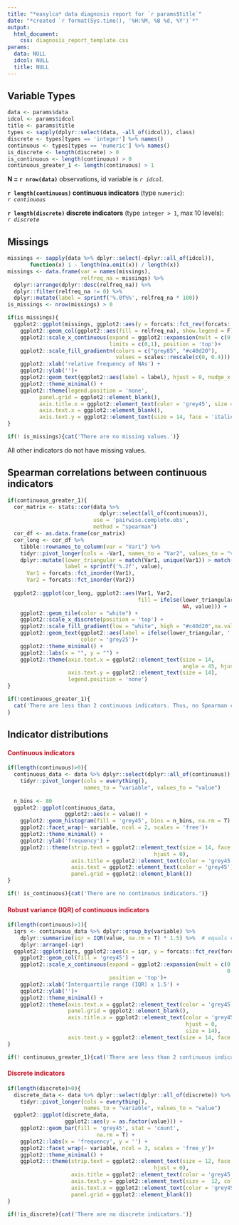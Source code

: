 ```yaml
---
title: "*easylca* data diagnosis report for `r params$title`"
date: "*created `r format(Sys.time(), '%H:%M, %B %d, %Y')`*"
output: 
  html_document:
    css: diagnosis_report_template.css
params:
  data: NULL
  idcol: NULL
  title: NULL
---
```


## Variable Types

```r
data <- params$data
idcol <- params$idcol
title <- params$title
types <- sapply(dplyr::select(data, -all_of(idcol)), class)
discrete <- types[types == 'integer'] %>% names()
continuous <- types[types == 'numeric'] %>% names()
is_discrete <- length(discrete) > 0
is_continuous <- length(continuous) > 0
continuous_greater_1 <- length(continuous) > 1
```

**N = `r nrow(data)`** observations, id variable is *`r idcol`*.\

**`r length(continuous)` continuous indicators** (type `numeric`):\
*`r continuous`*

**`r length(discrete)` discrete indicators** (type `integer > 1`, max 10 levels):\
*`r discrete`*

## Missings

```r
missings <- sapply(data %>% dplyr::select(-dplyr::all_of(idcol)),
       function(x) 1 - length(na.omit(x)) / length(x))
missings <- data.frame(var = names(missings), 
                       relfreq_na = missings) %>% 
  dplyr::arrange(dplyr::desc(relfreq_na)) %>% 
  dplyr::filter(relfreq_na != 0) %>% 
  dplyr::mutate(label = sprintf('%.0f%%', relfreq_na * 100))
is_missings <- nrow(missings) > 0
```

```r
if(is_missings){
  ggplot2::ggplot(missings, ggplot2::aes(y = forcats::fct_rev(forcats::fct_inorder(var)), x = relfreq_na)) + 
    ggplot2::geom_col(ggplot2::aes(fill = relfreq_na), show.legend = F) + 
    ggplot2::scale_x_continuous(expand = ggplot2::expansion(mult = c(0, 0.025)),
                                limits = c(0,1), position = 'top')+ 
    ggplot2::scale_fill_gradientn(colors = c("grey85", "#c40d20"),
                                  values = scales::rescale(c(0, 0.4))) + 
    ggplot2::xlab('relative frequency of NAs') + 
    ggplot2::ylab('')+
    ggplot2::geom_text(ggplot2::aes(label = label), hjust = 0, nudge_x = 0.01) + 
    ggplot2::theme_minimal() + 
    ggplot2::theme(legend.position = 'none', 
          panel.grid = ggplot2::element_blank(), 
          axis.title.x = ggplot2::element_text(color = 'grey45', size = 14, hjust = 0),
          axis.text.x = ggplot2::element_blank(), 
          axis.text.y = ggplot2::element_text(size = 14, face = 'italic'))
}
```

```r
if(! is_missings){cat('There are no missing values.')}
```

All other indicators do not have missing values.

## Spearman correlations between continuous indicators

```r
if(continuous_greater_1){
  cor_matrix <- stats::cor(data %>% 
                             dplyr::select(all_of(continuous)),
                           use = 'pairwise.complete.obs',
                           method = "spearman")
  cor_df <- as.data.frame(cor_matrix)
  cor_long <- cor_df %>%
    tibble::rownames_to_column(var = "Var1") %>%
    tidyr::pivot_longer(cols = -Var1, names_to = "Var2", values_to = "value") %>% 
    dplyr::mutate(lower_triangular = match(Var1, unique(Var1)) > match(Var2, unique(Var2)), 
                  label = sprintf('%.2f', value), 
      Var1 = forcats::fct_inorder(Var1), 
      Var2 = forcats::fct_inorder(Var2))
  
  ggplot2::ggplot(cor_long, ggplot2::aes(Var1, Var2, 
                                         fill = ifelse(lower_triangular,
                                                       NA, value))) +
    ggplot2::geom_tile(color = "white") +
    ggplot2::scale_x_discrete(position = 'top') +
    ggplot2::scale_fill_gradient(low = "white", high = "#c40d20",na.value = "white") +
    ggplot2::geom_text(ggplot2::aes(label = ifelse(lower_triangular, '', label)),
                       color = 'grey25')+
    ggplot2::theme_minimal() +
    ggplot2::labs(x = "", y = "") +
    ggplot2::theme(axis.text.x = ggplot2::element_text(size = 14, 
                                                       angle = 45, hjust = 0), 
                   axis.text.y = ggplot2::element_text(size = 14), 
                   legend.position = 'none')
} 
```

```r
if(!continuous_greater_1){
  cat('There are less than 2 continuous indicators. Thus, no Spearman correlations are computed.')
}
```

## Indicator distributions

#### [Continuous indicators]{style="color: #c40d20"}

```r
if(length(continuous)>0){
  continuous_data <- data %>% dplyr::select(dplyr::all_of(continuous)) %>% 
    tidyr::pivot_longer(cols = everything(),
                        names_to = "variable", values_to = "value")
  
  n_bins <- 80
  ggplot2::ggplot(continuous_data, 
                  ggplot2::aes(x = value)) + 
    ggplot2::geom_histogram(fill = 'grey45', bins = n_bins, na.rm = T) + 
    ggplot2::facet_wrap(~ variable, ncol = 2, scales = 'free')+ 
    ggplot2::theme_minimal() + 
    ggplot2::ylab('frequency') +
    ggplot2:::theme(strip.text = ggplot2::element_text(size = 14, face = 'bold', 
                                              hjust = 0), 
                    axis.title = ggplot2::element_text(color = 'grey45'),
                    axis.text = ggplot2::element_text(color = 'grey45'), 
                    panel.grid = ggplot2::element_blank())
}
```

```r
if(! is_continuous){cat('There are no continuous indicators.')}
```

#### [Robust variance (IQR) of continuous indicators]{style="color: #c40d20"}

```r
if(length(continuous)>1){
  iqrs <- continuous_data %>% dplyr::group_by(variable) %>% 
    dplyr::summarize(iqr = IQR(value, na.rm = T) * 1.5) %>%  # equals variance for Gaussian
    dplyr::arrange(-iqr)
  ggplot2::ggplot(iqrs, ggplot2::aes(x = iqr, y = forcats::fct_rev(forcats::fct_inorder(variable)))) + 
    ggplot2::geom_col(fill = 'grey45') +
    ggplot2::scale_x_continuous(expand = ggplot2::expansion(mult = c(0.0, 
                                                                     0.05)), 
                                position = 'top')+
    ggplot2::xlab('Interquartile range (IQR) x 1.5') + 
    ggplot2::ylab('')+
    ggplot2::theme_minimal() + 
    ggplot2::theme(axis.text.x = ggplot2::element_text(color = 'grey45'), 
                   panel.grid = ggplot2::element_blank(), 
                   axis.title.x = ggplot2::element_text(color = 'grey45', 
                                                        hjust = 0, 
                                                        size = 14), 
                   axis.text.y = ggplot2::element_text(size = 14, face = 'italic'))
}
```

```r
if(! continuous_greater_1){cat('There are less than 2 continuous indicators. Thus, there is no potential need for scaling.')}
```

#### [Discrete indicators]{style="color: #c40d20"}

```r
if(length(discrete)>0){
  discrete_data <- data %>% dplyr::select(dplyr::all_of(discrete)) %>% 
    tidyr::pivot_longer(cols = everything(),
                        names_to = "variable", values_to = "value")
  ggplot2::ggplot(discrete_data, 
                  ggplot2::aes(y = as.factor(value))) + 
    ggplot2::geom_bar(fill = 'grey45', stat = 'count',
                            na.rm = T) + 
    ggplot2::labs(x = 'frequency', y = '') + 
    ggplot2::facet_wrap(~ variable, ncol = 3, scales = 'free_y')+ 
    ggplot2::theme_minimal() + 
    ggplot2:::theme(strip.text = ggplot2::element_text(size = 12, face = 'bold', 
                                              hjust = 0), 
                    axis.title = ggplot2::element_text(color = 'grey45'),
                    axis.text.y = ggplot2::element_text(size =  12, color = 'black'), 
                    axis.text.x = ggplot2::element_text(color = 'grey45'), 
                    panel.grid = ggplot2::element_blank())
} 
```

```r
if(!is_discrete){cat('There are no discrete indicators.')}
```

